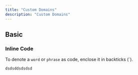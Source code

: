 ```yaml
---
title: "Custom Domains"
description: "Custom Domains"
---
```


## Basic

### Inline Code

To denote a `word` or `phrase` as code, enclose it in backticks (\`).

<Accordion title="New Accordion" defaultOpen="false" />

```
dsdsddsdsdsd
```